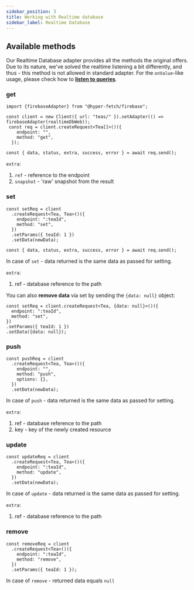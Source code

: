 ```yaml
---
sidebar_position: 3
title: Working with Realtime database
sidebar_label: Realtime Database
---
```


## Available methods

Our Realtime Database adapter provides all the methods the original offers. Due to its nature, we've solved the realtime listening a bit differently, and thus - this method is not allowed in standard adapter.
For the `onValue`-like usage, please check how to **[listen to queries](/docs/documentation/adapters/firebase/realtime-queries)**.

### get

```tsx
import {firebaseAdapter} from "@hyper-fetch/firebase";

const client = new Client({ url: "teas/" }).setAdapter(() => firebaseAdapter(realtimeDbWeb));
 const req = client.createRequest<Tea[]>()({
    endpoint: "",
    method: "get",
  });

const { data, status, extra, success, error } = await req.send();
```

`extra`:
1. `ref` - reference to the endpoint
2. `snapshot` - 'raw' snapshot from the result

### set

```tsx
const setReq = client
  .createRequest<Tea, Tea>()({
    endpoint: ":teaId",
    method: "set",
  })
  .setParams({ teaId: 1 })
  .setData(newData);

const { data, status, extra, success, error } = await req.send();
```

In case of `set` - data returned is the same data as passed for setting.

`extra`:
1. ref - database reference to the path

You can also **remove data** via set by sending the `{data: null}` object:
```tsx
const setReq = client.createRequest<Tea, {data: null}>()({
  endpoint: ":teaId",
  method: "set",
})
.setParams({ teaId: 1 })
.setData({data: null});
```

### push

```tsx
const pushReq = client
  .createRequest<Tea, Tea>()({
    endpoint: "",
    method: "push",
    options: {},
  })
  .setData(newData);
```

In case of `push` - data returned is the same data as passed for setting.

`extra`:
1. ref - database reference to the path
2. key - key of the newly created resource

### update

```tsx
const updateReq = client
  .createRequest<Tea, Tea>()({
    endpoint: ":teaId",
    method: "update",
  })
  .setData(newData);
```

In case of `update` - data returned is the same data as passed for setting.

`extra`:
1. ref - database reference to the path

### remove

```tsx
const removeReq = client
  .createRequest<Tea>()({
    endpoint: ":teaId",
    method: "remove",
  })
  .setParams({ teaId: 1 });
```

In case of `remove` - returned data equals `null`
